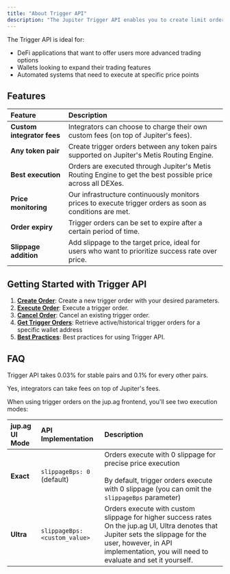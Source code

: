```yaml
---
title: "About Trigger API"
description: "The Jupiter Trigger API enables you to create limit orders on Solana, allowing users to set target prices for token swaps that execute automatically when market conditions are met."
---
```


The Trigger API is ideal for:

* DeFi applications that want to offer users more advanced trading options
* Wallets looking to expand their trading features
* Automated systems that need to execute at specific price points

## Features

| Feature                    | Description                                                                                                 |
| :-------------------------- | :----------------------------------------------------------------------------------------------------------- |
| **Custom integrator fees** | Integrators can choose to charge their own custom fees (on top of Jupiter's fees).                          |
| **Any token pair**         | Create trigger orders between any token pairs supported on Jupiter's Metis Routing Engine.                  |
| **Best execution**         | Orders are executed through Jupiter's Metis Routing Engine to get the best possible price across all DEXes. |
| **Price monitoring**       | Our infrastructure continuously monitors prices to execute trigger orders as soon as conditions are met.    |
| **Order expiry**           | Trigger orders can be set to expire after a certain period of time.                                         |
| **Slippage addition**      | Add slippage to the target price, ideal for users who want to prioritize success rate over price.           |

## Getting Started with Trigger API

1. [**Create Order**](/trigger-api/create-order): Create a new trigger order with your desired parameters.
2. [**Execute Order**](/trigger-api/execute-order): Execute a trigger order.
3. [**Cancel Order**](/trigger-api/cancel-order): Cancel an existing trigger order.
4. [**Get Trigger Orders**](/trigger-api/get-trigger-orders): Retrieve active/historical trigger orders for a specific wallet address
5. [**Best Practices**](/trigger-api/best-practices): Best practices for using Trigger API.

## FAQ

<AccordionGroup>

<Accordion title="What is the fee for using Trigger API?">

Trigger API takes 0.03% for stable pairs and 0.1% for every other pairs.
</Accordion>

<Accordion title="Can integrators take fees using Trigger API?">


Yes, integrators can take fees on top of Jupiter's fees.
</Accordion>

<Accordion title="How do jup.ag UI modes translate to the Trigger API?">

When using trigger orders on the jup.ag frontend, you'll see two execution modes:

| jup.ag UI Mode | API Implementation            | Description                                                                                                                                                                                                              |
| :-------------- | :----------------------------- | :------------------------------------------------------------------------------------------------------------------------------------------------------------------------------------------------------------------------ |
| **Exact**      | `slippageBps: 0` (default)    | Orders execute with 0 slippage for precise price execution <br/> <br/> By default, trigger orders execute with 0 slippage (you can omit the `slippageBps` parameter)                                                                 |
| **Ultra**      | `slippageBps: <custom_value>` | Orders execute with custom slippage for higher success rates On the jup.ag UI, Ultra denotes that Jupiter sets the slippage for the user, however, in API implementation, you will need to evaluate and set it yourself. |
</Accordion>
</AccordionGroup>
